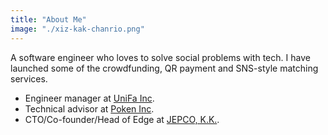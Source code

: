 ```yaml
---
title: "About Me"
image: "./xiz-kak-chanrio.png"
---
```



A software engineer who loves to solve social problems with tech.
I have launched some of the crowdfunding, QR payment and SNS-style matching services.

- Engineer manager at <a href="https://unifa-e.com/" target="_blank" rel="nofollow noopener noreferrer" aria-label="External Link"><Underlining color={Theme.colors.tertiary} hoverColor={Theme.colors.secondary}>UniFa Inc</Underlining></a>.
- Technical advisor at <a href="https://www.poken.co.jp/" target="_blank" rel="nofollow noopener noreferrer" aria-label="External Link"><Underlining color={Theme.colors.tertiary} hoverColor={Theme.colors.secondary}>Poken Inc</Underlining></a>.
- CTO/Co-founder/Head of Edge at <a href="http://jepco.org/" target="_blank" rel="nofollow noopener noreferrer" aria-label="External Link"><Underlining color={Theme.colors.tertiary} hoverColor={Theme.colors.secondary}>JEPCO, K.K.</Underlining></a>.

